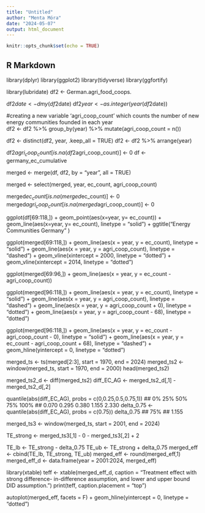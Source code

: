 ---
title: "Untitled"
author: "Menta Móra"
date: "2024-05-07"
output: html_document
---

```{r setup, include=FALSE}
knitr::opts_chunk$set(echo = TRUE)
```

## R Markdown

library(dplyr)
library(ggplot2)
library(tidyverse)
library(ggfortify)

library(lubridate)
df2 <- German.agri_food_coops.

df2$date <- dmy(df2$date)
df2$year <- as.integer(year(df2$date))

#creating a new variable 'agri_coop_count' which counts the number of new energy communities founded in each year  
df2 <- df2 %>%
  group_by(year) %>%
  mutate(agri_coop_count = n())
  
  
df2 <- distinct(df2, year, .keep_all = TRUE)
df2 <- df2 %>% arrange(year)


df2$agri_coop_count[is.na(df2$agri_coop_count)] <- 0
df <- germany_ec_cumulative

merged <- merge(df, df2, by = "year", all = TRUE)

merged <- select(merged, year, ec_count, agri_coop_count)

merged$ec_count[is.na(merged$ec_count)] <- 0
merged$agri_coop_count[is.na(merged$agri_coop_count)] <- 0

ggplot(df[69:118,]) + geom_point(aes(x=year, y= ec_count)) +
  geom_line(aes(x=year, y= ec_count), linetype = "solid") +
  ggtitle("Energy Communities Germany" )

ggplot(merged[69:118,]) +
  geom_line(aes(x = year,
                y = ec_count), linetype = "solid") +
  geom_line(aes(x = year,
                y = agri_coop_count), linetype = "dashed") +
  geom_vline(xintercept = 2000,
             linetype = "dotted") +
  geom_vline(xintercept = 2014,
            linetype = "dotted")
            
ggplot(merged[69:96,]) + geom_line(aes(x = year, y = ec_count - agri_coop_count))


ggplot(merged[96:118,]) +
  geom_line(aes(x = year,
                y = ec_count),
            linetype = "solid") +
  geom_line(aes(x = year,
                y = agri_coop_count),
            linetype = "dashed") +
  geom_line(aes(x = year,
                y = agri_coop_count + 0),
            linetype = "dotted") +
  geom_line(aes(x = year,
                y = agri_coop_count - 68), linetype = "dotted")
                
                
                
ggplot(merged[96:118,]) +
  geom_line(aes(x = year,
                y = ec_count - agri_coop_count - 0), linetype = "solid") +
  geom_line(aes(x = year,
                y = ec_count - agri_coop_count + 68),
            linetype = "dashed") +
  geom_hline(yintercept = 0,
             linetype = "dotted")
             
             
merged_ts <- ts(merged[2:3], start = 1970, end = 2024)
merged_ts2 <- window(merged_ts, start = 1970, end = 2000)
head(merged_ts2)

merged_ts2_d <- diff(merged_ts2)
diff_EC_AG <- merged_ts2_d[,1] - merged_ts2_d[,2]

quantile(abs(diff_EC_AG), probs = c(0,0.25,0.5,0.75,1))
## 0% 25% 50% 75% 100%
## 0.070 0.295 0.380 1.155 2.330 
delta_0.75 <- quantile(abs(diff_EC_AG),
probs = c(0.75)) 
delta_0.75
## 75% ## 1.155


merged_ts3 <- window(merged_ts, start = 2001, end = 2024)


TE_strong <- merged_ts3[,1] - 0 - merged_ts3[,2] + 2

TE_lb <- TE_strong - delta_0.75
TE_ub <- TE_strong + delta_0.75
merged_eff <- cbind(TE_lb, TE_strong, TE_ub)
merged_eff <- round(merged_eff,1)
merged_eff_d <- data.frame(year = 2001:2024, merged_eff)

library(xtable)
teff <- xtable(merged_eff_d,
               caption = "Treatment effect with strong difference- in-difference assumption, and lower and upper bound DID assumption.")
print(teff, caption.placement = "top")

autoplot(merged_eff, facets = F) +
  geom_hline(yintercept = 0,
             linetype = "dotted")
             
             
